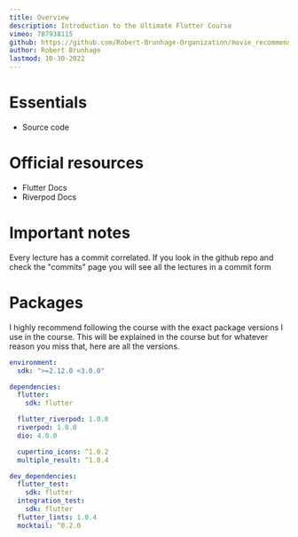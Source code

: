 ```yaml
---
title: Overview
description: Introduction to the Ultimate Flutter Course 
vimeo: 787938115 
github: https://github.com/Robert-Brunhage-Organization/movie_recommendation_app_course/commits/main
author: Robert Brunhage
lastmod: 10-30-2022
---
```


# Essentials
- Source code

# Official resources
- Flutter Docs
- Riverpod Docs

# Important notes
Every lecture has a commit correlated. If you look in the github repo and check the "commits" page you will see all the lectures in a commit form

# Packages
I highly recommend following the course with the exact package versions I use in the course. This will be explained in the course but for whatever reason you miss that, here are all the versions.

```yaml
environment:
  sdk: ">=2.12.0 <3.0.0"

dependencies:
  flutter:
    sdk: flutter

  flutter_riverpod: 1.0.0
  riverpod: 1.0.0
  dio: 4.0.0

  cupertino_icons: ^1.0.2
  multiple_result: ^1.0.4

dev_dependencies:
  flutter_test:
    sdk: flutter
  integration_test:
    sdk: flutter
  flutter_lints: 1.0.4
  mocktail: ^0.2.0
```
